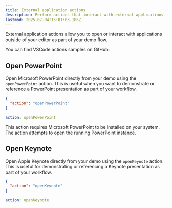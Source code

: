 ```yaml
---
title: External application actions
description: Perform actions that interact with external applications from your demos.
lastmod: 2025-07-04T15:01:03.186Z
---
```




External application actions allow you to open or interact with applications outside of your editor as part of your demo flow.

<Aside type="note" title='Samples'>
  You can find VSCode actions samples on GitHub: 
  <GitHubFileOpener filePath=".demo/23.open-external-applications.json" />
</Aside>

## Open PowerPoint

Open Microsoft PowerPoint directly from your demo using the `openPowerPoint` action. This is useful when you want to demonstrate or reference a PowerPoint presentation as part of your workflow.

<Tabs syncKey="external-open-powerpoint">
<TabItem label="JSON">

```json
{
  "action": "openPowerPoint"
}
```

</TabItem>
<TabItem label="YAML">

```yaml
action: openPowerPoint
```

</TabItem>
</Tabs>

<Aside type="note" title="PowerPoint must be installed">
  This action requires Microsoft PowerPoint to be installed on your system. The action attempts to open the running PowerPoint instance.
</Aside>

## Open Keynote

Open Apple Keynote directly from your demo using the `openKeynote` action. This is useful for demonstrating or referencing a Keynote presentation as part of your workflow.

<Tabs syncKey="external-open-keynote">
<TabItem label="JSON">

```json
{
  "action": "openKeynote"
}
```

</TabItem>
<TabItem label="YAML">

```yaml
action: openKeynote
```

</TabItem>
</Tabs>